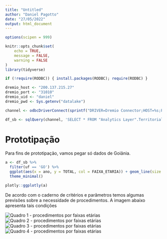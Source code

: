 ```yaml
---
title: "Untitled"
author: "Daniel Pagotto"
date: "27/05/2022"
output: html_document
---
```


```r

options(scipen = 999)

knitr::opts_chunk$set(
	echo = TRUE,
	message = FALSE,
	warning = FALSE
)
library(tidyverse)

if (!require(RODBC)) { install.packages(RODBC); require(RODBC) }

dremio_host <- "200.137.215.27"
dremio_port <- "31010"
dremio_uid <- "daniel"
dremio_pwd <- Sys.getenv("datalake")

channel <- odbcDriverConnect(sprintf("DRIVER=Dremio Connector;HOST=%s;PORT=%s;UID=%s;PWD=%s;AUTHENTICATIONTYPE=Basic Authentication;CONNECTIONTYPE=Direct", dremio_host, dremio_port, dremio_uid, dremio_pwd))

df_sb <- sqlQuery(channel, 'SELECT * FROM "Analytics Layer".Territorial."População IBGE por estado e faixa etária selecionada"')

```

# Prototipação

Para fins de prototipação, vamos pegar só dados de Goiânia. 

```r

a <- df_sb %>%  
  filter(uf == 'GO') %>% 
  ggplot(aes(x = ano, y = TOTAL, col = FAIXA_ETARIA)) + geom_line(size = 1) + 
  theme_minimal()

plotly::ggplotly(a)

```


De acordo com o caderno de critérios e parâmetros temos algumas previsões sobre a necessidade de procedimentos. A imagem abaixo apresenta tais condições 

![Quadro 1 - procedimentos por faixas etárias](quadro1.PNG)
![Quadro 2 - procedimentos por faixas etárias](quadro2.PNG)
![Quadro 3 - procedimentos por faixas etárias](quadro3.PNG)
![Quadro 4 - procedimentos por faixas etárias](quadro4.PNG)



